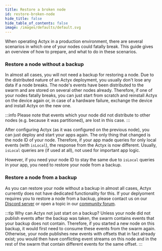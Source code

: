 ```yaml
---
title: Restore a broken node
id: restore-broken-node
hide_title: false
hide_table_of_contents: false
image: /images/defaults/default.svg
---
```


When operating Actyx in a production environment, there are several scenarios in which one of your nodes could fatally break.
This guide gives an overview of how to prepare, and what to do in these scenarios.

### Restore a node without a backup

In almost all cases, you will not need a backup for restoring a node.
Due to the distributed nature of an Actyx deployment, you usually don't lose any data if a node breaks.
The node's events have been distributed to the swarm and are stored on several other nodes already.
Therefore, if one of your nodes fatally breaks, you can just start from scratch and reinstall Actyx on the device again or, in case of a hardware failure, exchange the device and install Actyx on the new one.

:::info
Please note that events which your node did not distribute to other nodes (e.g. because it was partitioned), are lost in this case.
:::

After configuring Actyx (as it was configured on the previous node), you can just deploy and start your apps again. The only thing that changed is the node ID of your node.
Therefore, if your app made queries for only local events (with `isLocal`), the response from the Actyx is now different. Usually, `isLocal` queries are (if used at all), not used for important app logic.

However, if you need your node ID to stay the same due to `isLocal` queries in your app, you need to restore your node from a backup.

### Restore a node from a backup

As you can restore your node without a backup in almost all cases, Actyx currently does not have dedicated functionality for this.
If your deplyoment requires you to restore a node from a backup, please contact us on our [Discord server](https://discord.gg/262yJhc) or open a topic in our [community forum](https://community.actyx.com).

:::tip Why can Actyx not just start on a backup?
Unless your node did not publish events after the backup was taken, the swarm contains events that your backup does not contain.
Therefore, if you started a new node on this backup, it would first need to consume these events from the swarm again.
Otherwise, your node publishes new events with offsets that in fact already exist; you would then have conflicting event streams on this node and in the rest of the swarm that contain different events for the same offset.
:::
